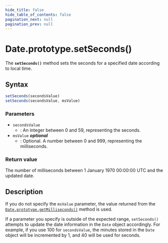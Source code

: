 ```yaml
---
hide_title: false
hide_table_of_contents: false
pagination_next: null
pagination_prev: null
---
```

# Date.prototype.setSeconds()

The **`setSeconds()`** method sets the seconds for a specified
date according to local time.

## Syntax

```js
setSeconds(secondsValue)
setSeconds(secondsValue, msValue)
```

### Parameters

- `secondsValue`
  - : An integer between 0 and 59, representing the seconds.
- `msValue` _**optional**_
  - : Optional. A number between 0 and 999, representing the milliseconds.

### Return value

The number of milliseconds between 1 January 1970 00:00:00 UTC and the updated date.

## Description

If you do not specify the `msValue` parameter, the value returned
from the [`Date.prototype.getMilliseconds()`](./getMilliseconds.mdx) method is
used.

If a parameter you specify is outside of the expected range, `setSeconds()`
attempts to update the date information in the `Date` object accordingly.
For example, if you use 100 for `secondsValue`, the minutes stored
in the `Date` object will be incremented by 1, and 40 will be used for
seconds.
